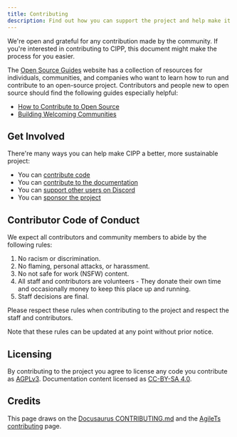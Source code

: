 ```yaml
---
title: Contributing
description: Find out how you can support the project and help make it better!
---
```


We're open and grateful for any contribution made by the community.
If you're interested in contributing to CIPP, this document might make the process for you easier.

The [Open Source Guides](https://opensource.guide/) website has a collection of resources for individuals,
communities, and companies who want to learn how to run and contribute to an open-source project.
Contributors and people new to open source should find the following guides especially helpful:

- [How to Contribute to Open Source](https://opensource.guide/how-to-contribute/)
- [Building Welcoming Communities](https://opensource.guide/building-community/)

## Get Involved

There're many ways you can help make CIPP a better, more sustainable project:

- You can [contribute code](/docs/dev/contributing/code)
- You can [contribute to the documentation](/docs/dev/contributing/documentation)
- You can [support other users on Discord](https://discord.gg/cyberdrain)
- You can [sponsor the project](https://github.com/sponsors/KelvinTegelaar)

## Contributor Code of Conduct

We expect all contributors and community members to abide by the following rules:

1. No racism or discrimination.
1. No flaming, personal attacks, or harassment.
1. No not safe for work (NSFW) content.
1. All staff and contributors are volunteers - They donate their own time and occasionally money to keep this place up and running.
1. Staff decisions are final.

Please respect these rules when contributing to the project and respect the staff and contributors.

Note that these rules can be updated at any point without prior notice.

## Licensing

By contributing to the project you agree to license any code you contribute as [AGPLv3](/docs/dev/licensing/code).
Documentation content licensed as [CC-BY-SA 4.0](/docs/dev/licensing/documentation).

## Credits

This page draws on the [Docusaurus CONTRIBUTING.md](https://github.com/facebook/docusaurus/blob/master/CONTRIBUTING.md) and the [AgileTs contributing](https://agile-ts.org/docs/contributing) page.

